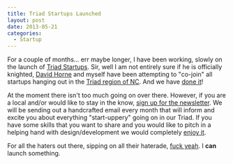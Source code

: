 ```yaml
---
title: Triad Startups Launched
layout: post
date: 2013-05-21
categories:
  - Startup
---
```


For a couple of months… err maybe longer, I have been working, slowly on the launch of [Triad Startups][1]. Sir, well I am not entirely sure if he is officially knighted, [David Horne][2] and myself have been attempting to "co-join" all startups hanging out in the [Triad region of NC][3]. And we have [done it][1]!

At the moment there isn't too much going on over there. However, if you are a local and/or would like to stay in the know, [sign up for the newsletter][1]. We will be sending out a handcrafted email every month that will inform and excite you about everything "start-uppery" going on in our Triad. If you have some skills that you want to share and you would like to pitch in a helping hand with design/development we would completely [enjoy it][5].

For all the haters out there, sipping on all their haterade, [fuck yeah][4]. I __can__ launch something.

[1]: http://triadstartups.com
[2]: http://twitter.com/_davidhorne_
[3]: https://en.wikipedia.org/wiki/Piedmont_Triad
[4]: http://yahoo.tumblr.com/
[5]: https://github.com/braidn/t_startups
